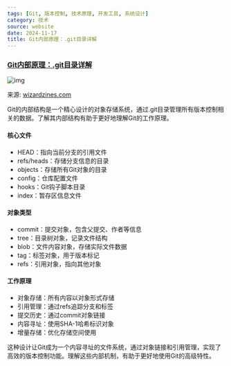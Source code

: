 ```yaml
---
tags: [Git, 版本控制, 技术原理, 开发工具, 系统设计]
category: 技术
source: website
date: 2024-11-17
title: Git内部原理：.git目录详解
---
```


### [Git内部原理：.git目录详解](https://wizardzines.com/comics/inside-git/)

![img](https://img.mengpeng.tech/i/2024/12/07/6753f2aaf2c34.webp)

来源: [wizardzines.com](https://wizardzines.com/comics/inside-git/)

Git的内部结构是一个精心设计的对象存储系统，通过.git目录管理所有版本控制相关的数据。了解其内部结构有助于更好地理解Git的工作原理。

#### 核心文件
- HEAD：指向当前分支的引用文件
- refs/heads：存储分支信息的目录
- objects：存储所有Git对象的目录
- config：仓库配置文件
- hooks：Git钩子脚本目录
- index：暂存区信息文件

#### 对象类型
- commit：提交对象，包含父提交、作者等信息
- tree：目录树对象，记录文件结构
- blob：文件内容对象，存储实际文件数据
- tag：标签对象，用于版本标记
- refs：引用对象，指向其他对象

#### 工作原理
- 对象存储：所有内容以对象形式存储
- 引用管理：通过refs追踪分支和标签
- 提交历史：通过commit对象链接
- 内容寻址：使用SHA-1哈希标识对象
- 增量存储：优化存储空间使用

这种设计让Git成为一个内容寻址的文件系统，通过对象链接和引用管理，实现了高效的版本控制功能。理解这些内部机制，有助于更好地使用Git的高级特性。 